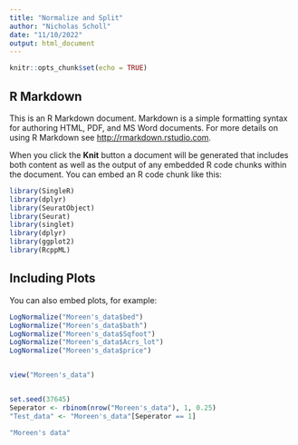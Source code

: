 ```yaml
---
title: "Normalize and Split"
author: "Nicholas Scholl"
date: "11/10/2022"
output: html_document
---
```


```r
knitr::opts_chunk$set(echo = TRUE)
```

## R Markdown

This is an R Markdown document. Markdown is a simple formatting syntax for authoring HTML, PDF, and MS Word documents. For more details on using R Markdown see <http://rmarkdown.rstudio.com>.

When you click the **Knit** button a document will be generated that includes both content as well as the output of any embedded R code chunks within the document. You can embed an R code chunk like this:

```r
library(SingleR)
library(dplyr)
library(SeuratObject)
library(Seurat)
library(singlet)
library(dplyr)
library(ggplot2)
library(RcppML)
```

## Including Plots

You can also embed plots, for example:

```r
LogNormalize("Moreen's_data$bed")
LogNormalize("Moreen's_data$bath")
LogNormalize("Moreen's_data$Sqfoot")
LogNormalize("Moreen's_data$Acrs_lot")
LogNormalize("Moreen's_data$price")


view("Moreen's_data")



```

```r

set.seed(37645)
Seperator <- rbinom(nrow("Moreen's_data"), 1, 0.25)
"Test_data" <- "Moreen's_data"[Seperator == 1]

"Moreen's data"

```

